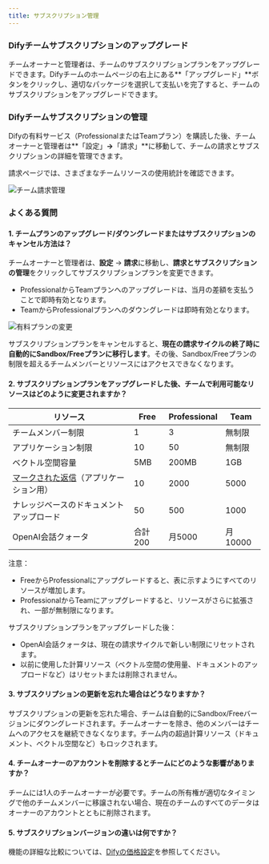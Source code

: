 ```yaml
---
title: サブスクリプション管理
---
```


### Difyチームサブスクリプションのアップグレード

チームオーナーと管理者は、チームのサブスクリプションプランをアップグレードできます。Difyチームのホームページの右上にある**「アップグレード」**ボタンをクリックし、適切なパッケージを選択して支払いを完了すると、チームのサブスクリプションをアップグレードできます。

### Difyチームサブスクリプションの管理

Difyの有料サービス（ProfessionalまたはTeamプラン）を購読した後、チームオーナーと管理者は**「設定」**→**「請求」**に移動して、チームの請求とサブスクリプションの詳細を管理できます。

請求ページでは、さまざまなチームリソースの使用統計を確認できます。

![チーム請求管理](https://assets-docs.dify.ai/dify-enterprise-mintlify/en/guides/management/07eb0d03a33e2e01df44dbf3cf241f14.png)

### よくある質問

#### 1. チームプランのアップグレード/ダウングレードまたはサブスクリプションのキャンセル方法は？

チームオーナーと管理者は、**設定** → **請求**に移動し、**請求とサブスクリプションの管理**をクリックしてサブスクリプションプランを変更できます。

* ProfessionalからTeamプランへのアップグレードは、当月の差額を支払うことで即時有効となります。
* TeamからProfessionalプランへのダウングレードは即時有効となります。

![有料プランの変更](https://assets-docs.dify.ai/dify-enterprise-mintlify/en/guides/management/c572ba8806b41eb6564fc658d3d8124b.jpeg)

サブスクリプションプランをキャンセルすると、**現在の請求サイクルの終了時に自動的にSandbox/Freeプランに移行します**。その後、Sandbox/Freeプランの制限を超えるチームメンバーとリソースにはアクセスできなくなります。

#### 2. サブスクリプションプランをアップグレードした後、チームで利用可能なリソースはどのように変更されますか？

<table>
  <thead>
    <tr>
      <th>リソース</th>
      <th>Free</th>
      <th>Professional</th>
      <th>Team</th>
    </tr>
  </thead>
  <tbody>
    <tr>
      <td>チームメンバー制限</td>
      <td>1</td>
      <td>3</td>
      <td>無制限</td>
    </tr>
    <tr>
      <td>アプリケーション制限</td>
      <td>10</td>
      <td>50</td>
      <td>無制限</td>
    </tr>
    <tr>
      <td>ベクトル空間容量</td>
      <td>5MB</td>
      <td>200MB</td>
      <td>1GB</td>
    </tr>
    <tr>
      <td><a href="/ja-jp/guides/annotation/logs">マークされた返信</a>（アプリケーション用）</td>
      <td>10</td>
      <td>2000</td>
      <td>5000</td>
    </tr>
    <tr>
      <td>ナレッジベースのドキュメントアップロード</td>
      <td>50</td>
      <td>500</td>
      <td>1000</td>
    </tr>
    <tr>
      <td>OpenAI会話クォータ</td>
      <td>合計200</td>
      <td>月5000</td>
      <td>月10000</td>
    </tr>
  </tbody>
</table>

注意：

* FreeからProfessionalにアップグレードすると、表に示すようにすべてのリソースが増加します。
* ProfessionalからTeamにアップグレードすると、リソースがさらに拡張され、一部が無制限になります。

サブスクリプションプランをアップグレードした後：

* OpenAI会話クォータは、現在の請求サイクルで新しい制限にリセットされます。
* 以前に使用した計算リソース（ベクトル空間の使用量、ドキュメントのアップロードなど）はリセットまたは削除されません。

#### 3. サブスクリプションの更新を忘れた場合はどうなりますか？

サブスクリプションの更新を忘れた場合、チームは自動的にSandbox/Freeバージョンにダウングレードされます。チームオーナーを除き、他のメンバーはチームへのアクセスを継続できなくなります。チーム内の超過計算リソース（ドキュメント、ベクトル空間など）もロックされます。

#### 4. チームオーナーのアカウントを削除するとチームにどのような影響がありますか？

チームには1人のチームオーナーが必要です。チームの所有権が適切なタイミングで他のチームメンバーに移譲されない場合、現在のチームのすべてのデータはオーナーのアカウントとともに削除されます。

#### 5. サブスクリプションバージョンの違いは何ですか？

機能の詳細な比較については、[Difyの価格設定](https://dify.ai/pricing)を参照してください。